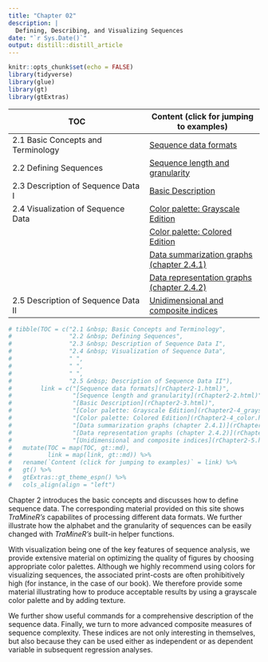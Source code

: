 ```yaml
---
title: "Chapter 02"
description: |
  Defining, Describing, and Visualizing Sequences
date: "`r Sys.Date()`"
output: distill::distill_article
---
```


```r
knitr::opts_chunk$set(echo = FALSE)
library(tidyverse)
library(glue)
library(gt)
library(gtExtras)
```

| TOC                      | Content (click for jumping to examples)  |
|-------------------------------------|-------------------------------|
| 2.1  Basic Concepts and Terminology | [Sequence data formats](rChapter2-1.html) |
| 2.2  Defining Sequences             | [Sequence length and granularity](rChapter2-2.html)     |
| 2.3	Description of Sequence Data I  | [Basic Description](rChapter2-3.html) |
| 2.4 Visualization of Sequence Data  | [Color palette: Grayscale Edition](rChapter2-4_grayscale.html)      |
|                                     | [Color palette: Colored Edition](rChapter2-4_color.html)  |
|                                     | [Data summarization graphs (chapter 2.4.1)](rChapter2-4-1.html)  |
|                                     | [Data representation graphs (chapter 2.4.2)](rChapter2-4-2.html)  |
| 2.5 Description of Sequence Data II | [Unidimensional and composite indices](rChapter2-5.html)    | 



```r
# tibble(TOC = c("2.1 &nbsp; Basic Concepts and Terminology",
#                "2.2 &nbsp; Defining Sequences",
#                "2.3 &nbsp; Description of Sequence Data I",
#                "2.4 &nbsp; Visualization of Sequence Data",
#                " ",
#                " ",
#                " ",
#                "2.5 &nbsp; Description of Sequence Data II"),
#        link = c("[Sequence data formats](rChapter2-1.html)",
#                 "[Sequence length and granularity](rChapter2-2.html)",
#                 "[Basic Description](rChapter2-3.html)",
#                 "[Color palette: Grayscale Edition](rChapter2-4_grayscale.html)",
#                 "[Color palette: Colored Edition](rChapter2-4_color.html)",
#                 "[Data summarization graphs (chapter 2.4.1)](rChapter2-4-1.html)",
#                 "[Data representation graphs (chapter 2.4.2)](rChapter2-4-2.html)",
#                 "[Unidimensional and composite indices](rChapter2-5.html)")) %>%
#   mutate(TOC = map(TOC, gt::md),
#          link = map(link, gt::md)) %>% 
#   rename(`Content (click for jumping to examples)` = link) %>% 
#   gt() %>%
#   gtExtras::gt_theme_espn() %>% 
#   cols_align(align = "left")
```


Chapter 2 introduces the basic concepts and discusses how to define sequence data. The corresponding material provided on this site shows *TraMineR's* capabilites of processing different data formats. We further illustrate 
how the alphabet and the granularity of sequences can be easily changed with *TraMineR's* built-in helper functions.

With visualization being one of the key features of sequence analysis, we provide extensive material on optimizing the quality of figures by choosing appropriate color palettes. Although we highly recommend using colors for visualizing sequences, the associated print-costs are often prohibitively high (for instance, in the case of our book). We therefore provide some material illustrating how to produce acceptable results by using a grayscale color palette and by adding texture.

We further show useful commands for a comprehensive description of the sequence data. Finally, we turn to more advanced composite measures of sequence complexity. These indices are not only interesting in themselves, but also because they can be used either as independent or as dependent variable in subsequent regression analyses. 
